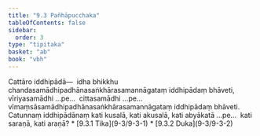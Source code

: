 ```yaml
---
title: "9.3 Pañhāpucchaka"
tableOfContents: false
sidebar:
  order: 3
type: "tipitaka"
basket: "ab"
book: "vbh"
---
```



<DynamicBreadcrumb />

<Division number="462" book="vbh" bookNo="30" page="233">

<Paragraph number="1525" book="vbh">
Cattāro iddhipādā—  idha bhikkhu chandasamādhipadhānasaṅkhārasamannāgataṃ iddhipādaṃ bhāveti, vīriyasamādhi …pe…  cittasamādhi …pe…  vīmaṃsāsamādhipadhānasaṅkhārasamannāgataṃ iddhipādaṃ bhāveti.


</Paragraph>

</Division>
<Division number="463" book="vbh" bookNo="30" page="233">

<Paragraph number="1526" book="vbh">
Catunnaṃ iddhipādānaṃ kati kusalā, kati akusalā, kati abyākatā …pe…  kati saraṇā, kati araṇā?

</Paragraph>
</Division>

<TableOfContents book="vbh" section="9.3">
* [9.3.1 Tika](9-3/9-3-1)
* [9.3.2 Duka](9-3/9-3-2)
</TableOfContents>